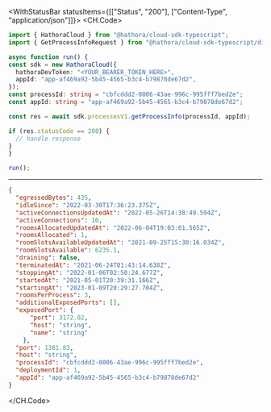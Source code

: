 

<WithStatusBar statusItems={[["Status", "200"], ["Content-Type", "application/json"]]}>
  <CH.Code>
  ```typescript GetProcessInfo.ts
  import { HathoraCloud } from "@hathora/cloud-sdk-typescript";
import { GetProcessInfoRequest } from "@hathora/cloud-sdk-typescript/dist/models/operations";

async function run() {
  const sdk = new HathoraCloud({
    hathoraDevToken: "<YOUR_BEARER_TOKEN_HERE>",
    appId: "app-af469a92-5b45-4565-b3c4-b79878de67d2",
  });
const processId: string = "cbfcddd2-0006-43ae-996c-995fff7bed2e";
const appId: string = "app-af469a92-5b45-4565-b3c4-b79878de67d2";

  const res = await sdk.processesV1.getProcessInfo(processId, appId);

  if (res.statusCode == 200) {
    // handle response
  }
}

run();
  ```
  ---

  ```json Example Response
  {
    "egressedBytes": 435,
    "idleSince": "2022-03-30T17:36:23.375Z",
    "activeConnectionsUpdatedAt": "2022-05-26T14:38:49.594Z",
    "activeConnections": 10,
    "roomsAllocatedUpdatedAt": "2022-06-04T19:03:01.565Z",
    "roomsAllocated": 1,
    "roomSlotsAvailableUpdatedAt": "2021-09-25T15:30:16.034Z",
    "roomSlotsAvailable": 6235.1,
    "draining": false,
    "terminatedAt": "2021-06-24T01:43:14.638Z",
    "stoppingAt": "2022-01-06T02:50:24.677Z",
    "startedAt": "2021-05-01T20:39:31.166Z",
    "startingAt": "2023-01-09T20:29:27.704Z",
    "roomsPerProcess": 3,
    "additionalExposedPorts": [],
    "exposedPort": {
        "port": 3172.02,
        "host": "string",
        "name": "string"
      },
    "port": 1381.83,
    "host": "string",
    "processId": "cbfcddd2-0006-43ae-996c-995fff7bed2e",
    "deploymentId": 1,
    "appId": "app-af469a92-5b45-4565-b3c4-b79878de67d2"
  }
  ```
  </CH.Code>
</WithStatusBar>
